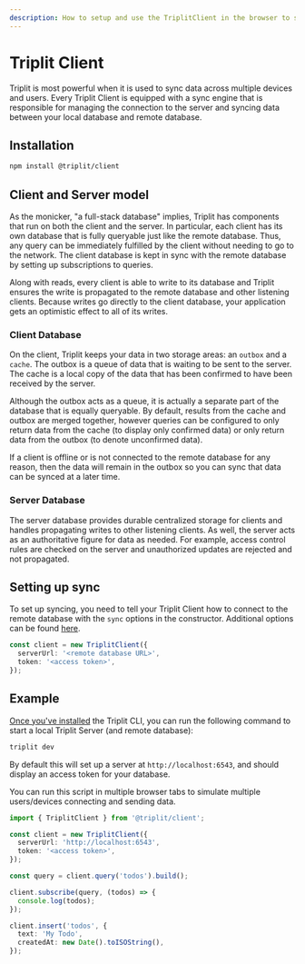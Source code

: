 ```yaml
---
description: How to setup and use the TriplitClient in the browser to sync data.
---
```


# Triplit Client

Triplit is most powerful when it is used to sync data across multiple devices and users. Every Triplit Client is equipped with a sync engine that is responsible for managing the connection to the server and syncing data between your local database and remote database.

## Installation

```bash
npm install @triplit/client
```

## Client and Server model

As the monicker, "a full-stack database" implies, Triplit has components that run on both the client and the server. In particular, each client has its own database that is fully queryable just like the remote database. Thus, any query can be immediately fulfilled by the client without needing to go to the network. The client database is kept in sync with the remote database by setting up subscriptions to queries.

Along with reads, every client is able to write to its database and Triplit ensures the write is propagated to the remote database and other listening clients. Because writes go directly to the client database, your application gets an optimistic effect to all of its writes.

### Client Database

On the client, Triplit keeps your data in two storage areas: an `outbox` and a `cache`. The outbox is a queue of data that is waiting to be sent to the server. The cache is a local copy of the data that has been confirmed to have been received by the server.

Although the outbox acts as a queue, it is actually a separate part of the database that is equally queryable. By default, results from the cache and outbox are merged together, however queries can be configured to only return data from the cache (to display only confirmed data) or only return data from the outbox (to denote unconfirmed data).

If a client is offline or is not connected to the remote database for any reason, then the data will remain in the outbox so you can sync that data can be synced at a later time.

### Server Database

The server database provides durable centralized storage for clients and handles propagating writes to other listening clients. As well, the server acts as an authoritative figure for data as needed. For example, access control rules are checked on the server and unauthorized updates are rejected and not propagated.

## Setting up sync

To set up syncing, you need to tell your Triplit Client how to connect to the remote database with the `sync` options in the constructor. Additional options can be found [here](/client/options).

```typescript
const client = new TriplitClient({
  serverUrl: '<remote database URL>',
  token: '<access token>',
});
```

## Example

[Once you've installed](/getting-started) the Triplit CLI, you can run the following command to start a local Triplit Server (and remote database):

```bash
triplit dev
```

By default this will set up a server at `http://localhost:6543`, and should display an access token for your database.

You can run this script in multiple browser tabs to simulate multiple users/devices connecting and sending data.

```typescript
import { TriplitClient } from '@triplit/client';

const client = new TriplitClient({
  serverUrl: 'http://localhost:6543',
  token: '<access token>',
});

const query = client.query('todos').build();

client.subscribe(query, (todos) => {
  console.log(todos);
});

client.insert('todos', {
  text: 'My Todo',
  createdAt: new Date().toISOString(),
});
```
